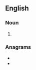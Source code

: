 ==English==

===Noun===
{{head|en|noun plural form}}

# {{plural of|frier|lang=en}}

===Anagrams===
* {{l|en|Ferris}}
* {{l|en|firers}}